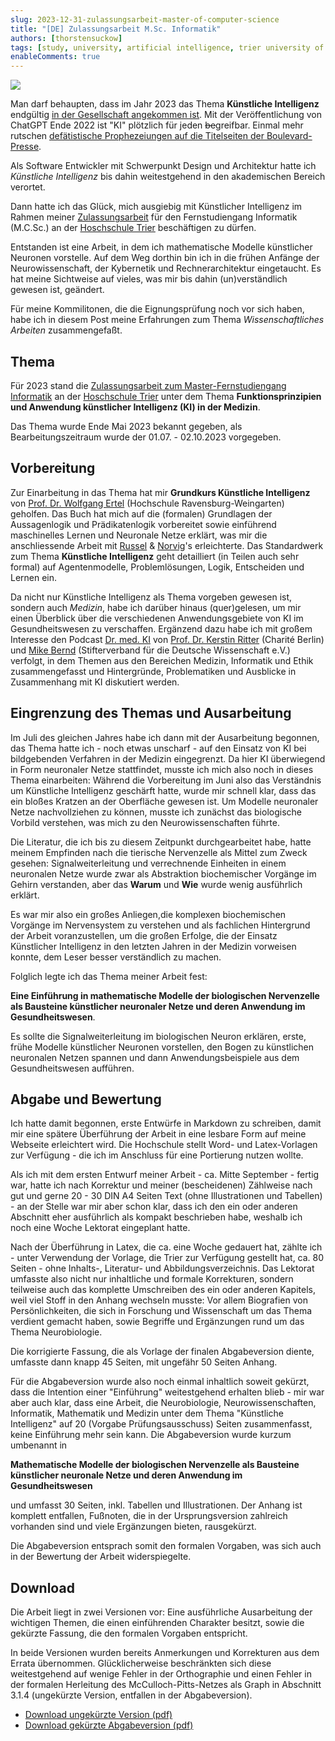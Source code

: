 ```yaml
---
slug: 2023-12-31-zulassungsarbeit-master-of-computer-science
title: "[DE] Zulassungsarbeit M.Sc. Informatik"
authors: [thorstensuckow]
tags: [study, university, artificial intelligence, trier university of applied sciences]
enableComments: true
---
```



![](img/zulassungsarbeit.jpg)


Man darf behaupten, dass im Jahr 2023 das Thema **Künstliche Intelligenz** endgültig [in der Gesellschaft angekommen ist](https://wikimediafoundation.org/news/2023/12/05/announcing-wikipedias-most-popular-articles-of-2023/). Mit der Veröffentlichung von ChatGPT Ende 2022 ist "KI" plötzlich für jeden ~~be~~greifbar. Einmal mehr rutschen [defätistische Prophezeiungen auf die Titelseiten der Boulevard-Presse](https://www.bild.de/news/ausland/news-ausland/experten-warnen-ki-so-gefaehrlich-wie-pandemien-und-atomkrieg-84130180.bild.html).

Als Software Entwickler mit Schwerpunkt Design und Architektur hatte ich _Künstliche Intelligenz_ bis dahin weitestgehend in den akademischen Bereich verortet.

Dann hatte ich das Glück, mich ausgiebig mit Künstlicher Intelligenz im Rahmen meiner [Zulassungsarbeit](https://www.hochschule-trier.de/informatik/fernstudium/studium/masterfernstudium/mcsc-zulassung/informationen-zur-eignungspruefung/eignungspruefung-inhalt) für den Fernstudiengang Informatik (M.C.Sc.) an der [Hoschschule Trier](https://www.hochschule-trier.de/) beschäftigen zu dürfen.

 Entstanden ist eine Arbeit, in dem ich mathematische Modelle künstlicher Neuronen vorstelle. Auf dem Weg dorthin bin ich in die frühen Anfänge der Neurowissenschaft, der Kybernetik und Rechnerarchitektur eingetaucht. Es hat meine Sichtweise auf vieles, was mir bis dahin (un)verständlich gewesen ist, geändert.
<!--truncate-->
 Für meine Kommilitonen, die die Eignungsprüfung noch vor sich haben, habe ich in diesem Post meine Erfahrungen zum Thema _Wissenschaftliches Arbeiten_ zusammengefaßt.

## Thema
Für 2023 stand die [Zulassungsarbeit zum Master-Fernstudiengang Informatik](https://www.hochschule-trier.de/informatik/fernstudium/studium/masterfernstudium/mcsc-zulassung/informationen-zur-eignungspruefung/eignungspruefung-inhalt) an der [Hoschschule Trier](https://www.hochschule-trier.de/)
unter dem Thema **Funktionsprinzipien und Anwendung künstlicher Intelligenz (KI) in der Medizin**.

Das Thema wurde Ende Mai 2023 bekannt gegeben, als Bearbeitungszeitraum wurde der 01.07. - 02.10.2023 vorgegeben.

## Vorbereitung

Zur Einarbeitung in das Thema hat mir **Grundkurs Künstliche Intelligenz** <BibRef name="Ert21" /> von [Prof. Dr. Wolfgang Ertel](https://www.hs-weingarten.de/~ertel/de) (Hochschule Ravensburg-Weingarten) geholfen. Das Buch hat mich auf die (formalen) Grundlagen der Aussagenlogik und Prädikatenlogik vorbereitet sowie einführend maschinelles Lernen und Neuronale Netze erklärt, was mir die anschliessende Arbeit mit [Russel](https://people.eecs.berkeley.edu/~russell/) & [Norvig](https://www.norvig.com/)'s <BibRef name="RN12" /> erleichterte. Das Standardwerk zum Thema **Künstliche Intelligenz**  geht detailliert (in Teilen auch sehr formal) auf Agentenmodelle, Problemlösungen, Logik, Entscheiden und Lernen ein.

Da nicht nur Künstliche Intelligenz als Thema vorgeben gewesen ist, sondern auch _Medizin_, habe ich darüber hinaus <BibRef name="Pfa22" /> (quer)gelesen, um mir einen Überblick über die verschiedenen Anwendungsgebiete von KI im Gesundheitswesen zu verschaffen. Ergänzend dazu habe ich mit großem Interesse den Podcast [Dr. med. KI](https://www.ki-campus.org/podcasts/drmedki) von [Prof. Dr. Kerstin Ritter](https://psychiatrie-psychotherapie.charite.de/metas/person/person/address_detail/prof_dr_rer_nat_kerstin_ritter/) (Charité Berlin) und [Mike Bernd](https://stifterverband.org/ueber_uns/mitarbeiter/bernd_mike) (Stifterverband für die Deutsche Wissenschaft e.V.) verfolgt, in dem Themen aus den Bereichen Medizin, Informatik und Ethik zusammengefasst und Hintergründe, Problematiken und Ausblicke in Zusammenhang mit KI diskutiert werden.

## Eingrenzung des Themas und Ausarbeitung
Im Juli des gleichen Jahres habe ich dann mit der Ausarbeitung begonnen, das Thema hatte ich - noch etwas unscharf - auf den Einsatz von KI bei bildgebenden Verfahren in der Medizin eingegrenzt. Da hier KI überwiegend in Form neuronaler Netze stattfindet, musste ich mich also noch in dieses Thema einarbeiten: Während die Vorbereitung im Juni also das Verständnis um Künstliche Intelligenz geschärft hatte, wurde mir schnell klar, dass das ein bloßes Kratzen an der Oberfläche gewesen ist. Um Modelle neuronaler Netze nachvollziehen zu können, musste ich zunächst das biologische Vorbild verstehen, was mich zu den Neurowissenschaften führte.

Die Literatur, die ich bis zu diesem Zeitpunkt durchgearbeitet habe, hatte meinem Empfinden nach die tierische Nervenzelle als Mittel zum Zweck gesehen: Signalweiterleitung und verrechnende Einheiten in einem neuronalen Netze wurde zwar als Abstraktion biochemischer Vorgänge im Gehirn verstanden, aber das **Warum** und **Wie** wurde wenig ausführlich erklärt.

Es war mir also ein großes Anliegen,die komplexen biochemischen Vorgänge im Nervensystem zu verstehen und als fachlichen Hintergrund der Arbeit voranzustellen, um die großen Erfolge, die der Einsatz Künstlicher Intelligenz in den letzten Jahren in der Medizin vorweisen konnte, dem Leser besser verständlich zu machen.

Folglich legte ich das Thema meiner Arbeit fest:

**Eine Einführung in mathematische Modelle der biologischen Nervenzelle als Bausteine künstlicher neuronaler Netze und deren Anwendung im Gesundheitswesen**.

Es sollte die Signalweiterleitung im biologischen Neuron erklären, erste, frühe Modelle künstlicher Neuronen vorstellen, den Bogen zu künstlichen neuronalen Netzen spannen und dann Anwendungsbeispiele aus dem Gesundheitswesen aufführen.


## Abgabe und Bewertung
Ich hatte damit begonnen, erste Entwürfe in Markdown zu schreiben, damit mir eine spätere Überführung der Arbeit in eine lesbare Form auf meine Webseite erleichtert wird. Die Hochschule stellt Word- und Latex-Vorlagen zur Verfügung - die ich im Anschluss für eine Portierung nutzen wollte.

Als ich mit dem ersten Entwurf meiner Arbeit  - ca. Mitte September - fertig war, hatte ich nach Korrektur und meiner (bescheidenen) Zählweise nach gut und gerne 20 - 30 DIN A4 Seiten Text (ohne Illustrationen und Tabellen) - an der Stelle war mir aber schon klar, dass ich den ein oder anderen Abschnitt eher ausführlich als kompakt beschrieben habe, weshalb ich noch eine Woche Lektorat eingeplant hatte.

Nach der Überführung in Latex, die ca. eine Woche gedauert hat, zählte ich - unter Verwendung der Vorlage, die Trier zur Verfügung gestellt hat, ca. 80 Seiten - ohne Inhalts-, Literatur- und Abbildungsverzeichnis. Das Lektorat umfasste also nicht nur inhaltliche und formale Korrekturen, sondern teilweise auch das komplette Umschreiben des ein oder anderen Kapitels, weil viel Stoff in den Anhang wechseln musste: Vor allem Biografien von Persönlichkeiten, die sich in Forschung und Wissenschaft um das Thema verdient gemacht haben, sowie Begriffe und Ergänzungen rund um das Thema Neurobiologie.

Die korrigierte Fassung, die als Vorlage der finalen Abgabeversion diente, umfasste dann knapp 45 Seiten, mit ungefähr 50 Seiten Anhang.

Für die Abgabeversion wurde also noch einmal inhaltlich soweit gekürzt, dass die Intention einer "Einführung" weitestgehend erhalten blieb - mir war aber auch klar, dass eine Arbeit, die Neurobiologie, Neurowissenschaften, Informatik, Mathematik und Medizin unter dem Thema "Künstliche Intelligenz" auf 20 (Vorgabe Prüfungsausschuss) Seiten zusammenfasst, keine Einführung mehr sein kann. Die Abgabeversion wurde kurzum umbenannt in

**Mathematische Modelle der biologischen Nervenzelle als Bausteine künstlicher neuronale Netze und deren Anwendung im Gesundheitswesen**

und umfasst 30 Seiten, inkl. Tabellen und Illustrationen. Der Anhang ist komplett entfallen, Fußnoten, die in der Ursprungsversion zahlreich vorhanden sind und viele Ergänzungen bieten, rausgekürzt.

Die Abgabeversion entsprach somit den formalen Vorgaben, was sich auch in der Bewertung der Arbeit widerspiegelte.


## Download

Die Arbeit liegt in zwei Versionen vor: Eine ausführliche Ausarbeitung der wichtigen Themen, die einen einführenden Charakter besitzt, sowie die gekürzte Fassung, die den formalen Vorgaben entspricht.

In beide Versionen wurden bereits Anmerkungen und Korrekturen aus dem Errata übernommen. Glücklicherweise beschränkten sich diese weitestgehend auf wenige Fehler in der Orthographie und einen Fehler in der formalen Herleitung des McCulloch-Pitts-Netzes als Graph in Abschnitt 3.1.4 (ungekürzte Version, entfallen in der Abgabeversion).

 - [Download ungekürzte Version (pdf)](/pdf/einfuehrung-in-mathematische-modelle-der-biologischen-nervenzelle-als-bausteine-kuenstlicher-neuronaler-netze.pdf)
 - [Download gekürzte Abgabeversion (pdf)](/pdf/zulassungsarbeit-eignungspruefung-informatik-fh-trier-2023.pdf)
